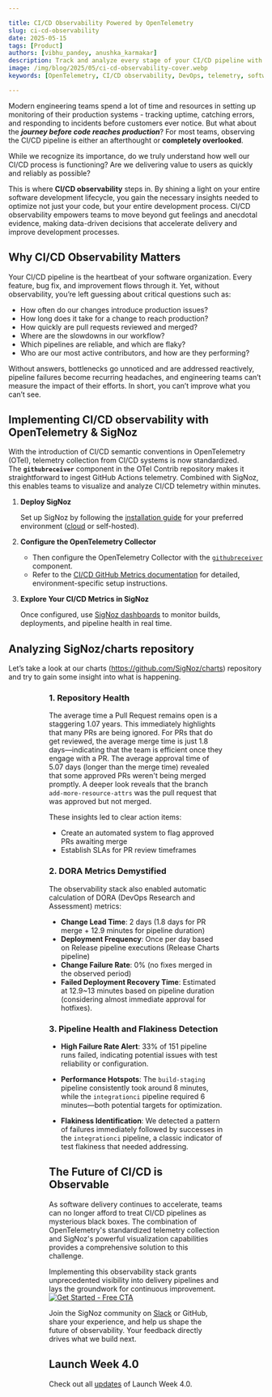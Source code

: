 ```yaml
---

title: CI/CD Observability Powered by OpenTelemetry
slug: ci-cd-observability
date: 2025-05-15
tags: [Product]
authors: [vibhu_pandey, anushka_karmakar]
description: Track and analyze every stage of your CI/CD pipeline with OpenTelemetry and SigNoz to identify bottlenecks, improve reliability, and accelerate software delivery.
image: /img/blog/2025/05/ci-cd-observability-cover.webp
keywords: [OpenTelemetry, CI/CD observability, DevOps, telemetry, software delivery, pipelines, metrics, traces, logs, semantic conventions, monitoring, reliability, DORA metrics]

---
```


Modern engineering teams spend a lot of time and resources in setting up monitoring of their production systems - tracking uptime, catching errors, and responding to incidents before customers ever notice. But what about the ***journey before code reaches production***? For most teams, observing the CI/CD pipeline is either an afterthought or **completely overlooked**. 

While we recognize its importance, do we truly understand how well our CI/CD process is functioning? Are we delivering value to users as quickly and reliably as possible?

This is where **CI/CD observability** steps in. By shining a light on your entire software development lifecycle, you gain the necessary insights needed to optimize not just your code, but your entire development process. CI/CD observability empowers teams to move beyond gut feelings and anecdotal evidence, making data-driven decisions that accelerate delivery and improve development processes.
<YouTube id="7yh9JcE7zk0" mute={false} />

## Why CI/CD Observability Matters

Your CI/CD pipeline is the heartbeat of your software organization. Every feature, bug fix, and improvement flows through it. Yet, without observability, you’re left guessing about critical questions such as:

- How often do our changes introduce production issues?
- How long does it take for a change to reach production?
- How quickly are pull requests reviewed and merged?
- Where are the slowdowns in our workflow?
- Which pipelines are reliable, and which are flaky?
- Who are our most active contributors, and how are they performing?

Without answers, bottlenecks go unnoticed and are addressed reactively, pipeline failures become recurring headaches, and engineering teams can’t measure the impact of their efforts. In short, you can’t improve what you can’t see.

## Implementing CI/CD observability with OpenTelemetry & SigNoz

With the introduction of CI/CD semantic conventions in OpenTelemetry (OTel), telemetry collection from CI/CD systems is now standardized. The **`githubreceiver`** component in the OTel Contrib repository makes it straightforward to ingest GitHub Actions telemetry. Combined with SigNoz, this enables teams to visualize and analyze CI/CD telemetry within minutes.

1. **Deploy SigNoz**
    
    Set up SigNoz by following the [installation guide](https://signoz.io/docs/install/) for your preferred environment ([cloud](https://signoz.io/teams/) or self-hosted).
    
2. **Configure the OpenTelemetry Collector**
    - Then configure the OpenTelemetry Collector with the [`githubreceiver`](https://github.com/open-telemetry/opentelemetry-collector-contrib/tree/main/receiver/githubreceiver) component.
    - Refer to the [CI/CD GitHub Metrics documentation](https://signoz.io/docs/cicd/github/github-metrics/) for detailed, environment-specific setup instructions.
3. **Explore Your CI/CD Metrics in SigNoz**
    
    Once configured, use [SigNoz dashboards](https://github.com/SigNoz/dashboards/blob/main/cicd/cicd.json) to monitor builds, deployments, and pipeline health in real time.

## Analyzing SigNoz/charts repository

Let’s take a look at our charts (https://github.com/SigNoz/charts) repository and try to gain some insight into what is happening. 

<Figure src="/img/blog/2025/05/ci-cd-dashboard.webp" alt="Overview of the CI/CD pipeline process" caption="Overview of the CI/CD pipeline process" />

<Figure src="/img/blog/2025/05/ci-cd-build-deployment.webp" alt="Dashboard displaying build and deployment metrics" caption="Dashboard displaying build and deployment metrics" />

### 1. Repository Health

The average time a Pull Request remains open is a staggering 1.07 years. This immediately highlights that many PRs are being ignored. For PRs that do get reviewed, the average merge time is just 1.8 days—indicating that the team is efficient once they engage with a PR. The average approval time of 5.07 days (longer than the merge time) revealed that some approved PRs weren't being merged promptly. A deeper look reveals that the branch `add-more-resource-attrs` was the pull request that was approved but not merged.

These insights led to clear action items:

- Create an automated system to flag approved PRs awaiting merge
- Establish SLAs for PR review timeframes

### 2. DORA Metrics Demystified

The observability stack also enabled automatic calculation of DORA (DevOps Research and Assessment) metrics:

- **Change Lead Time**: 2 days (1.8 days for PR merge + 12.9 minutes for pipeline duration)
- **Deployment Frequency**: Once per day based on Release pipeline executions (Release Charts pipeline)
- **Change Failure Rate**: 0% (no fixes merged in the observed period)
- **Failed Deployment Recovery Time**: Estimated at 12.9~13 minutes based on pipeline duration (considering almost immediate approval for hotfixes).

### 3. Pipeline Health and Flakiness Detection

- **High Failure Rate Alert**: 33% of 151 pipeline runs failed, indicating potential issues with test reliability or configuration.
    
   <Figure src="/img/blog/2025/05/ci-cd-pipeline-failures.webp" alt="Visualization of pipeline failures and alerts" caption="Visualization of pipeline failures and alerts" />

- **Performance Hotspots**: The `build-staging` pipeline consistently took around 8 minutes, while the `integrationci` pipeline required 6 minutes—both potential targets for optimization.
- **Flakiness Identification**: We detected a pattern of failures immediately followed by successes in the `integrationci` pipeline, a classic indicator of test flakiness that needed addressing.
    
   <Figure src="/img/blog/2025/05/ci-cd-flakiness.webp" alt="Example of Flakiness Identification" caption="Example of Flakiness Identification" />
    
## The Future of CI/CD is Observable

As software delivery continues to accelerate, teams can no longer afford to treat CI/CD pipelines as mysterious black boxes. The combination of OpenTelemetry's standardized telemetry collection and SigNoz's powerful visualization capabilities provides a comprehensive solution to this challenge.

Implementing this observability stack grants unprecedented visibility into delivery pipelines and lays the groundwork for continuous improvement.
[![Get Started - Free CTA](/img/launch_week/try-signoz-cloud-blog-cta.png)](https://signoz.io/teams/)

Join the SigNoz community on [Slack](https://app.slack.com/client/T01HWUTP0LT#/domain-signup) or GitHub, share your experience, and help us shape the future of observability. Your feedback directly drives what we build next.

## Launch Week 4.0

Check out all [updates](https://signoz.io/launch-week/) of Launch Week 4.0.